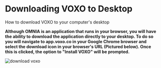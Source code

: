 # Downloading VOXO to Desktop

How to download VOXO to your computer's desktop

<span className="block">
  <strong>
    Although OMNIA is an application that runs in your browser, you will have
    the ability to download the application directly to your desktop. To do so
    you will navigate to app.voxo.co in your Google Chrome browser and select
    the download icon in your browser's URL (Pictured below). Once this is
    clicked, the option to "Install VOXO" will be prompted.
  </strong>
</span>

<img
  src="/images/general/downloading-voxo-to-desktop/image 1.png"
  alt="download voxo"
/>
